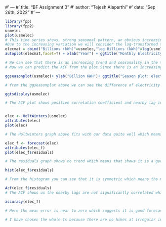 #' ---
#' title: "BF Assignment 3"
#' author: "Tejesh Alaparthi"
#' date: "Sep 26th, 2022"
#' ---

```{r}
library(fpp)
library(fpp2)
usmelec
plot(usmelec)
# This time series shows, strong seasonal pattern, an obvious increasing trend, and increasing variation over time.
#Due to the increasing variation we will consider the log-transformed time series.
elecmat = cbind("Billions (kWh)"=usmelec,"log Billions (kWh)"=log(usmelec))
autoplot(elecmat,facet=T) + xlab("Year") + ggtitle("Monthly Electricity Generation")

# We can see that there is an increasing trend and seasonality in the time series. The same pattern is repeating every year from 1973 to 2010.
# Now we can predict the ACF from the plot.Since there is an increasing trend in the plot that is both variables move in the same direction which gives a positive correlation coefficient and you will find nearby lags to be significantly correlated and as a result of seasonality you will find there is a repetitive trend in the ACF.

ggseasonplot(usmelec)+ ylab("Billion KWH")+ ggtitle("Season plot: electricity generated monthly")

# from the ggseasonplot above we can see the difference of electricity generated within the months of every year. Starting from january the electricity generated decreased gradually and it increases during the summer to reach a yearly high and then experiences a drop throughout the fall until winter.

ggtsdisplay(usmelec)

# The ACF plot shows positive correlation coefficient and nearby lag intervals are strongly correlated that tells us the plot has a trend. We can see a repetetive trend in the ACF which means the plot shows seasonality.


elec <- HoltWinters(usmelec)
attributes(elec)
plot(elec)

# The Holtwinters graph above fits with our data quite well which means it is ready for prediction. 

elec_f <- forecast(elec)
attributes(elec_f)
plot(elec_f$residuals)

# The residuals graph shows no trend which means that shows it is a good forecast.

hist(elec_f$residuals)

# From the histogram you can see that it is symmetric which means the mean is almost zero that shows it is a good forcast.

Acf(elec_f$residuals)
# The ACF shows us the nearby lags are not significantly correlated which means there is no trend in the residuals plot i.e it is random, which meets the properties of a good forecast. 

accuracy(elec_f)

# Here the mean error is near to zero which suggests it is good forecast model.

# I have chosen the whole ts because there are no hikes at irregular intervals in the plot which cannot be predicted. The plot is quite straight forward and foreseeable. 
 

```
  
